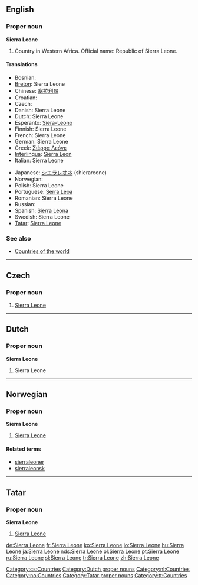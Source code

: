 ==English==

===Proper noun===
'''Sierra Leone'''

# Country in Western Africa. Official name: Republic of Sierra Leone.

====Translations====
{{top}}
* Bosnian: {{t-|bs|Sijera Leone|f}}
* [[Breton]]: Sierra Leone
* Chinese: [[塞拉利昂]]
* Croatian: {{t-|hr|Sijera Leone|f}}
* Czech: {{t-|cs|Sierra Leone|f}}
* Danish: Sierra Leone
* Dutch: Sierra Leone
* Esperanto: [[Siera-Leono]]
* Finnish: Sierra Leone
* French: Sierra Leone {{f}}
* German: Sierra Leone
* Greek: [[Σιέρρα Λεόνε]] {{f}}
* [[Interlingua]]: [[Sierra Leon]]
* Italian: Sierra Leone {{f}}
{{mid}}
* Japanese: [[シエラレオネ]] (shierareone)
* Norwegian: {{t-|no|Sierra Leone}}
* Polish: Sierra Leone
* Portuguese: [[Serra Leoa]]
* Romanian: Sierra Leone
* Russian: {{t-|ru|Сьерра-Леоне|sc=Cyrl}}
* Spanish: [[Sierra Leona]]
* Swedish: Sierra Leone
* [[Tatar]]: [[Sierra Leone#Tatar|Sierra Leone]]
{{bottom}}

===See also===
* [[Countries of the world]]

----

==Czech==

===Proper noun===
{{cs-proper noun|g=f}}

# [[#English|Sierra Leone]]

[[Category:cs:Countries]]
----
==Dutch==

===Proper noun===
'''Sierra Leone'''

# Sierra Leone

[[Category:Dutch proper nouns]]
[[Category:nl:Countries]]

----

==Norwegian==

===Proper noun===
'''Sierra Leone'''

# [[#English|Sierra Leone]]

====Related terms====
*[[sierraleoner]]
*[[sierraleonsk]]

[[Category:no:Countries]]

----

==Tatar==

===Proper noun===
'''Sierra Leone'''

# [[Sierra Leone#English|Sierra Leone]]

[[Category:Tatar proper nouns]]
[[Category:tt:Countries]]

[[de:Sierra Leone]]
[[fr:Sierra Leone]]
[[ko:Sierra Leone]]
[[io:Sierra Leone]]
[[hu:Sierra Leone]]
[[ja:Sierra Leone]]
[[nds:Sierra Leone]]
[[pl:Sierra Leone]]
[[pt:Sierra Leone]]
[[ru:Sierra Leone]]
[[sl:Sierra Leone]]
[[tr:Sierra Leone]]
[[zh:Sierra Leone]]